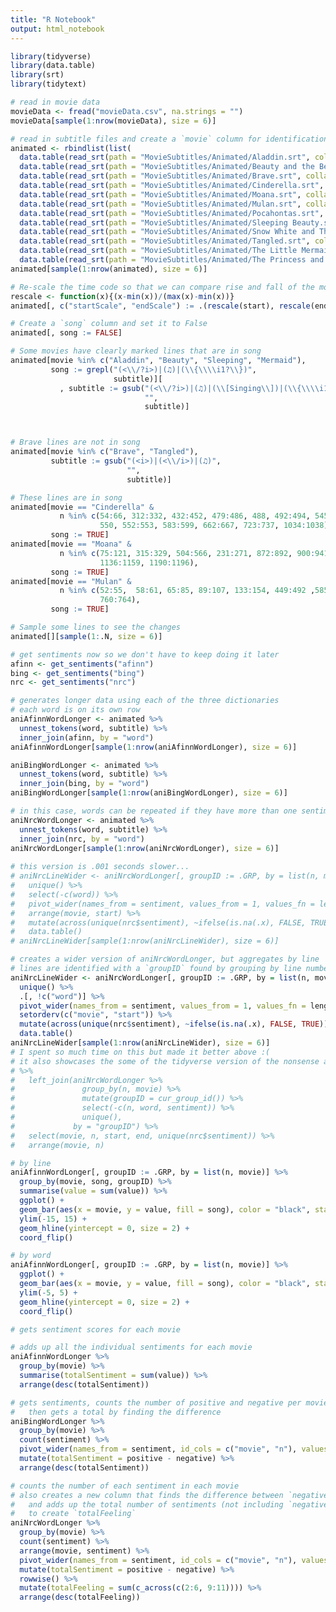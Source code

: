 ```yaml
---
title: "R Notebook"
output: html_notebook
---
```


```r
library(tidyverse)
library(data.table)
library(srt)
library(tidytext)
```


```r
# read in movie data
movieData <- fread("movieData.csv", na.strings = "")
movieData[sample(1:nrow(movieData), size = 6)]
```


```r
# read in subtitle files and create a `movie` column for identification
animated <- rbindlist(list(
  data.table(read_srt(path = "MovieSubtitles/Animated/Aladdin.srt", collapse = " "))[, movie := "Aladdin"],
  data.table(read_srt(path = "MovieSubtitles/Animated/Beauty and the Beast.srt", collapse = " "))[, movie := "Beauty"],
  data.table(read_srt(path = "MovieSubtitles/Animated/Brave.srt", collapse = " "))[, movie := "Brave"],
  data.table(read_srt(path = "MovieSubtitles/Animated/Cinderella.srt", collapse = " "))[, movie := "Cinderella"],
  data.table(read_srt(path = "MovieSubtitles/Animated/Moana.srt", collapse = " "))[, movie := "Moana"],
  data.table(read_srt(path = "MovieSubtitles/Animated/Mulan.srt", collapse = " "))[, movie := "Mulan"],
  data.table(read_srt(path = "MovieSubtitles/Animated/Pocahontas.srt", collapse = " "))[, movie := "Pocahontas"],
  data.table(read_srt(path = "MovieSubtitles/Animated/Sleeping Beauty.srt", collapse = " "))[, movie := "Sleeping"],
  data.table(read_srt(path = "MovieSubtitles/Animated/Snow White and The Seven Dwarfs.srt", collapse = " "))[, movie := "Snow"],
  data.table(read_srt(path = "MovieSubtitles/Animated/Tangled.srt", collapse = " "))[, movie := "Tangled"],
  data.table(read_srt(path = "MovieSubtitles/Animated/The Little Mermaid.srt", collapse = " "))[, movie := "Mermaid"],
  data.table(read_srt(path = "MovieSubtitles/Animated/The Princess and the Frog.srt", collapse = " "))[, movie := "Frog"]))
animated[sample(1:nrow(animated), size = 6)]
```


```r
# Re-scale the time code so that we can compare rise and fall of the movie
rescale <- function(x){(x-min(x))/(max(x)-min(x))}
animated[, c("startScale", "endScale") := .(rescale(start), rescale(end))]

# Create a `song` column and set it to False
animated[, song := FALSE]

# Some movies have clearly marked lines that are in song
animated[movie %in% c("Aladdin", "Beauty", "Sleeping", "Mermaid"), 
         song := grepl("(<\\/?i>)|(♫)|(\\{\\\\i1?\\})", 
                       subtitle)][
           , subtitle := gsub("(<\\/?i>)|(♫)|(\\[Singing\\])|(\\{\\\\i1?\\})", 
                              "", 
                              subtitle)]



# Brave lines are not in song
animated[movie %in% c("Brave", "Tangled"), 
         subtitle := gsub("(<i>)|(<\\/i>)|(♫)", 
                          "", 
                          subtitle)]

# These lines are in song
animated[movie == "Cinderella" & 
           n %in% c(54:66, 312:332, 432:452, 479:486, 488, 492:494, 545:546, 548, 
                    550, 552:553, 583:599, 662:667, 723:737, 1034:1038), 
         song := TRUE]
animated[movie == "Moana" & 
           n %in% c(75:121, 315:329, 504:566, 231:271, 872:892, 900:941, 
                    1136:1159, 1190:1196), 
         song := TRUE]
animated[movie == "Mulan" & 
           n %in% c(52:55,  58:61, 65:85, 89:107, 133:154, 449:492 ,585:618, 
                    760:764), 
         song := TRUE]

# Sample some lines to see the changes
animated[][sample(1:.N, size = 6)]
```


```r
# get sentiments now so we don't have to keep doing it later
afinn <- get_sentiments("afinn")
bing <- get_sentiments("bing")
nrc <- get_sentiments("nrc")
```


```r
# generates longer data using each of the three dictionaries
# each word is on its own row
aniAfinnWordLonger <- animated %>%
  unnest_tokens(word, subtitle) %>%
  inner_join(afinn, by = "word")
aniAfinnWordLonger[sample(1:nrow(aniAfinnWordLonger), size = 6)]

aniBingWordLonger <- animated %>%
  unnest_tokens(word, subtitle) %>%
  inner_join(bing, by = "word")
aniBingWordLonger[sample(1:nrow(aniBingWordLonger), size = 6)]

# in this case, words can be repeated if they have more than one sentiment
aniNrcWordLonger <- animated %>%
  unnest_tokens(word, subtitle) %>%
  inner_join(nrc, by = "word")
aniNrcWordLonger[sample(1:nrow(aniNrcWordLonger), size = 6)]
  
# this version is .001 seconds slower...
# aniNrcLineWider <- aniNrcWordLonger[, groupID := .GRP, by = list(n, movie)] %>%
#   unique() %>%
#   select(-c(word)) %>%
#   pivot_wider(names_from = sentiment, values_from = 1, values_fn = length) %>%
#   arrange(movie, start) %>%
#   mutate(across(unique(nrc$sentiment), ~ifelse(is.na(.x), FALSE, TRUE))) %>%
#   data.table()
# aniNrcLineWider[sample(1:nrow(aniNrcLineWider), size = 6)]

# creates a wider version of aniNrcWordLonger, but aggregates by line
# lines are identified with a `groupID` found by grouping by line number and movie
aniNrcLineWider <- aniNrcWordLonger[, groupID := .GRP, by = list(n, movie)] %>%
  unique() %>%
  .[, !c("word")] %>%
  pivot_wider(names_from = sentiment, values_from = 1, values_fn = length) %>%
  setorderv(c("movie", "start")) %>%
  mutate(across(unique(nrc$sentiment), ~ifelse(is.na(.x), FALSE, TRUE))) %>%
  data.table()
aniNrcLineWider[sample(1:nrow(aniNrcLineWider), size = 6)]
# I spent so much time on this but made it better above :(
# it also showcases the some of the tidyverse version of the nonsense above
# %>%
#   left_join(aniNrcWordLonger %>%
#               group_by(n, movie) %>%
#               mutate(groupID = cur_group_id()) %>%
#               select(-c(n, word, sentiment)) %>%
#               unique(),
#             by = "groupID") %>%
#   select(movie, n, start, end, unique(nrc$sentiment)) %>%
#   arrange(movie, n)
```

```r
# by line
aniAfinnWordLonger[, groupID := .GRP, by = list(n, movie)] %>%
  group_by(movie, song, groupID) %>%
  summarise(value = sum(value)) %>%
  ggplot() +
  geom_bar(aes(x = movie, y = value, fill = song), color = "black", stat = "identity", position = "dodge") + 
  ylim(-15, 15) +
  geom_hline(yintercept = 0, size = 2) +
  coord_flip()

# by word
aniAfinnWordLonger[, groupID := .GRP, by = list(n, movie)] %>%
  ggplot() +
  geom_bar(aes(x = movie, y = value, fill = song), color = "black", stat = "identity", position = "dodge") + 
  ylim(-5, 5) +
  geom_hline(yintercept = 0, size = 2) +
  coord_flip()
```


```r
# gets sentiment scores for each movie

# adds up all the individual sentiments for each movie
aniAfinnWordLonger %>%
  group_by(movie) %>%
  summarise(totalSentiment = sum(value)) %>%
  arrange(desc(totalSentiment))

# gets sentiments, counts the number of positive and negative per movie,
#   then gets a total by finding the difference
aniBingWordLonger %>%
  group_by(movie) %>%
  count(sentiment) %>%
  pivot_wider(names_from = sentiment, id_cols = c("movie", "n"), values_from = n) %>%
  mutate(totalSentiment = positive - negative) %>%
  arrange(desc(totalSentiment))

# counts the number of each sentiment in each movie
# also creates a new column that finds the difference between `negative` and `positive`
#   and adds up the total number of sentiments (not including `negative` and `positive` 
#   to create `totalFeeling`
aniNrcWordLonger %>%
  group_by(movie) %>%
  count(sentiment) %>%
  arrange(movie, sentiment) %>%
  pivot_wider(names_from = sentiment, id_cols = c("movie", "n"), values_from = n) %>%
  mutate(totalSentiment = positive - negative) %>%
  rowwise() %>%
  mutate(totalFeeling = sum(c_across(c(2:6, 9:11)))) %>%
  arrange(desc(totalFeeling))
```

